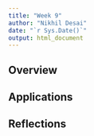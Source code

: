 ```yaml
---
title: "Week 9"
author: "Nikhil Desai"
date: "`r Sys.Date()`"
output: html_document
---
```


## Overview

## Applications 

## Reflections
